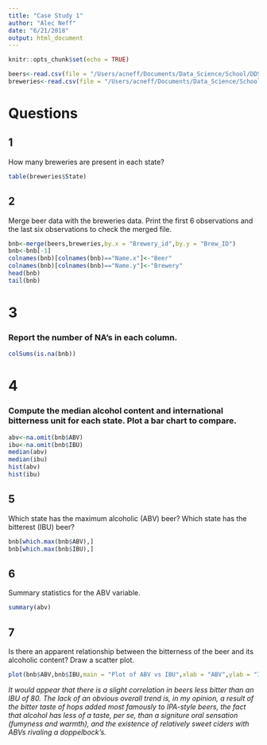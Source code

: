 ```yaml
---
title: "Case Study 1"
author: "Alec Neff"
date: "6/21/2018"
output: html_document
---
```


```r
knitr::opts_chunk$set(echo = TRUE)
```
```r
beers<-read.csv(file = "/Users/acneff/Documents/Data_Science/School/DDS/CaseStudy1/Beers.csv")
breweries<-read.csv(file = "/Users/acneff/Documents/Data_Science/School/DDS/CaseStudy1/Breweries.csv")
```
# Questions

## 1
How many breweries are present in each state?
  
```r
table(breweries$State)
```

## 2
Merge beer data with the breweries data. Print the first 6 observations and the last six observations to check the merged file.  
```r
bnb<-merge(beers,breweries,by.x = "Brewery_id",by.y = "Brew_ID")
bnb<-bnb[-1]
colnames(bnb)[colnames(bnb)=="Name.x"]<-"Beer"
colnames(bnb)[colnames(bnb)=="Name.y"]<-"Brewery"
head(bnb)
tail(bnb)
```

# 3
### Report the number of NA's in each column.  
```r
colSums(is.na(bnb))
```

# 4
### Compute the median alcohol content and international bitterness unit for each state.  Plot a bar chart to compare.  
```r
abv<-na.omit(bnb$ABV)
ibu<-na.omit(bnb$IBU)
median(abv)
median(ibu)
hist(abv)
hist(ibu)
```

## 5
Which state has the maximum alcoholic (ABV) beer?  Which state has the bitterest (IBU) beer?  
```r
bnb[which.max(bnb$ABV),]
bnb[which.max(bnb$IBU),]
```

## 6
Summary statistics for the ABV variable.  
```r
summary(abv)
```

## 7
Is there an apparent relationship between the bitterness of the beer and its alcoholic content?  Draw a scatter plot.  
```r
plot(bnb$ABV,bnb$IBU,main = "Plot of ABV vs IBU",xlab = "ABV",ylab = "IBU")
```
  
*It would appear that there is a slight correlation in beers less bitter than an IBU of 80.  The lack of an obvious overall trend is, in my opinion, a result of the bitter taste of hops added most famously to IPA-style beers, the fact that alcohol has less of a taste, per se, than a signiture oral sensation (fumyness and warmth), and the existence of relatively sweet ciders with ABVs rivaling a doppelbock's.*